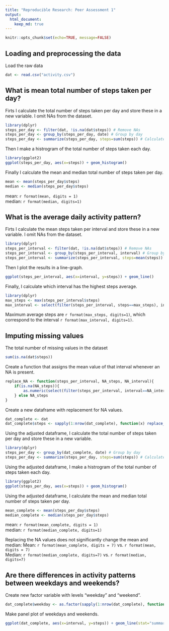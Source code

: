 ```yaml
---
title: "Reproducible Research: Peer Assessment 1"
output: 
  html_document:
    keep_md: true
---
```


```r
knitr::opts_chunk$set(echo=TRUE, message=FALSE)
```

## Loading and preprocessing the data

Load the raw data
```r
dat <- read.csv("activity.csv")
```

## What is mean total number of steps taken per day?

Firts I calculate the total number of steps taken per day and store these in a new variable. I omit NAs from the dataset.  
```r
library(dplyr)
steps_per_day <- filter(dat, !is.na(dat$steps)) # Remove NAs
steps_per_day <- group_by(steps_per_day, date) # Group by day
steps_per_day <- summarize(steps_per_day, steps=sum(steps)) # Calculate steps per day
```
  
Then I make a histrogram of the total number of steps taken each day.
```r
library(ggplot2)
ggplot(steps_per_day, aes(x=steps)) + geom_histogram()
```
  
Finally I calculate the mean and median total number of steps taken per day.
```r
mean <- mean(steps_per_day$steps)
median <- median(steps_per_day$steps)
```
mean: `r format(mean, digits = 1)`  
median: `r format(median, digits=1)`

## What is the average daily activity pattern?

Firts I calculate the mean steps taken per interval and store these in a new variable. I omit NAs from the dataset.  
```r
library(dplyr)
steps_per_interval <- filter(dat, !is.na(dat$steps)) # Remove NAs
steps_per_interval <- group_by(steps_per_interval, interval) # Group by interval
steps_per_interval <- summarize(steps_per_interval, steps=mean(steps)) # Calculate steps mean per interval
```

Then I plot the results in a line-graph.
```r
ggplot(steps_per_interval, aes(x=interval, y=steps)) + geom_line()
```

Finally, I calculate which interval has the highest steps average.
```r
library(dplyr)
max_steps <- max(steps_per_interval$steps)
max_interval <- select(filter(steps_per_interval, steps==max_steps), interval)
```
Maximum average steps are `r format(max_steps, digits=1)`, which correspond to the interval `r format(max_interval, digits=1)`.

## Imputing missing values
The total number of missing values in the dataset
```r
sum(is.na(dat$steps))
```

Create a function that assigns the mean value of that interval whenever an NA is present.
```r
replace_NA <- function(steps_per_interval, NA_steps, NA_interval){
    if(is.na(NA_steps)){
        as.numeric(select(filter(steps_per_interval, interval==NA_interval), steps))
    } else NA_steps 
}
```

Create a new dataframe with replacement for NA values.
```r
dat_complete <- dat
dat_complete$steps <- sapply(1:nrow(dat_complete), function(x) replace_NA(steps_per_interval, dat$steps[x], dat$interval[x]))
```

Using the adjusted dataframe, I calculate the total number of steps taken per day and store these in a new variable.
```r
library(dplyr)
steps_per_day <- group_by(dat_complete, date) # Group by day
steps_per_day <- summarize(steps_per_day, steps=sum(steps)) # Calculate steps per day
```
  
Using the adjusted dataframe, I make a histrogram of the total number of steps taken each day.
```r
library(ggplot2)
ggplot(steps_per_day, aes(x=steps)) + geom_histogram()
```
  
Using the adjusted dataframe, I calculate the mean and median total number of steps taken per day.
```r
mean_complete <- mean(steps_per_day$steps)
median_complete <- median(steps_per_day$steps)
```
mean: `r format(mean_complete, digits = 1)`  
median: `r format(median_complete, digits=1)`
  
  
Replacing the NA values does not significantly change the mean and median:
Mean: `r format(mean_complete, digits = 7)` vs. `r format(mean, digits = 7)`     
Median: `r format(median_complete, digits=7)` vs. `r format(median, digits=7)`

## Are there differences in activity patterns between weekdays and weekends?

Create new factor variable with levels "weekday" and "weekend".
```r
dat_complete$weekday <- as.factor(sapply(1:nrow(dat_complete), function(x) if(as.POSIXlt(dat$date[x])$wday>5) "weekend" else "weekday"))
```

Make panel plot of weekdays and weekends.
```r
ggplot(dat_complete, aes(x=interval, y=steps)) + geom_line(stat="summary", fun.y="mean") + facet_wrap(~weekday, ncol=1)
```

